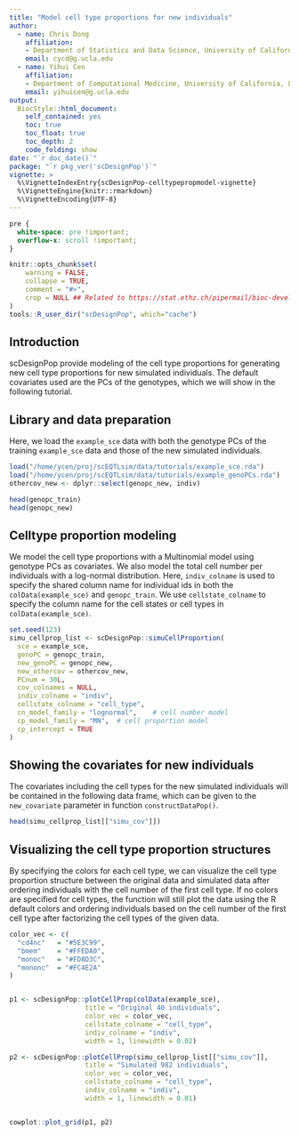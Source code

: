 ```yaml
---
title: "Model cell type proportions for new individuals"
author: 
  - name: Chris Dong
    affiliation:
    - Department of Statistics and Data Science, University of California, Los Angeles
    email: cycd@g.ucla.edu
  - name: Yihui Cen
    affiliation:
    - Department of Computational Medicine, University of California, Los Angeles
    email: yihuicen@g.ucla.edu
output: 
  BiocStyle::html_document:
    self_contained: yes
    toc: true
    toc_float: true
    toc_depth: 2
    code_folding: show
date: "`r doc_date()`"
package: "`r pkg_ver('scDesignPop')`"
vignette: >
  %\VignetteIndexEntry{scDesignPop-celltypepropmodel-vignette}
  %\VignetteEngine{knitr::rmarkdown}
  %\VignetteEncoding{UTF-8}  
---
```


```css
pre {
  white-space: pre !important;
  overflow-x: scroll !important;
}
```

```r
knitr::opts_chunk$set(
    warning = FALSE,
    collapse = TRUE,
    comment = "#>",
    crop = NULL ## Related to https://stat.ethz.ch/pipermail/bioc-devel/2020-April/016656.html
)
tools::R_user_dir("scDesignPop", which="cache")
```

## Introduction

scDesignPop provide modeling of the cell type proportions for generating new cell type proportions for new simulated individuals. The default covariates used are the PCs of the genotypes, which we will show in the following tutorial.

## Library and data preparation

Here, we load the `example_sce` data with both the genotype PCs of the training `example_sce` data and those of the new simulated individuals.

```r
load("/home/ycen/proj/scEQTLsim/data/tutorials/example_sce.rda")
load("/home/ycen/proj/scEQTLsim/data/tutorials/example_genoPCs.rda")
othercov_new <- dplyr::select(genopc_new, indiv)

head(genopc_train)
head(genopc_new)
```

## Celltype proportion modeling

We model the cell type proportions with a Multinomial model using genotype PCs as covariates. We also model the total cell number per individuals with a log-normal distribution. Here, `indiv_colname` is used to specify the shared column name for individual ids in both the `colData(example_sce)` and `genopc_train`. We use `cellstate_colname` to specify the column name for the cell states or cell types in `colData(example_sce)`.

```r
set.seed(123)
simu_cellprop_list <- scDesignPop::simuCellProportion(
  sce = example_sce,
  genoPC = genopc_train,
  new_genoPC = genopc_new,
  new_othercov = othercov_new,
  PCnum = 30L,
  cov_colnames = NULL,
  indiv_colname = "indiv",
  cellstate_colname = "cell_type",
  cn_model_family = "lognormal",    # cell number model
  cp_model_family = "MN",  # cell proportion model
  cp_intercept = TRUE
)
```

## Showing the covariates for new individuals

The covariates including the cell types for the new simulated individuals will be contained in the following data frame, which can be given to the `new_covariate` parameter in function `constructDataPop()`.

```r
head(simu_cellprop_list[["simu_cov"]])
```

## Visualizing the cell type proportion structures

By specifying the colors for each cell type, we can visualize the cell type proportion structure between the original data and simulated data after ordering individuals with the cell number of the first cell type. If no colors are specified for cell types, the function will still plot the data using the R default colors and ordering individuals based on the cell number of the first cell type after factorizing the cell types of the given data. 

```r
color_vec <- c(
  "cd4nc"   = "#5E3C99",
  "bmem"    = "#FFEDA0",
  "monoc"   = "#FD8D3C",
  "mononc"  = "#FC4E2A"
)


p1 <- scDesignPop::plotCellProp(colData(example_sce), 
                   title = "Original 40 individuals",
                   color_vec = color_vec, 
                   cellstate_colname = "cell_type",
                   indiv_colname = "indiv",
                   width = 1, linewidth = 0.02)

p2 <- scDesignPop::plotCellProp(simu_cellprop_list[["simu_cov"]], 
                   title = "Simulated 982 individuals",
                   color_vec = color_vec, 
                   cellstate_colname = "cell_type",
                   indiv_colname = "indiv",
                   width = 1, linewidth = 0.01)


cowplot::plot_grid(p1, p2)
```


